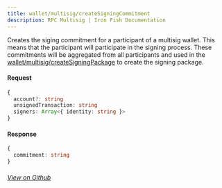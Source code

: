 ```yaml
---
title: wallet/multisig/createSigningCommitment
description: RPC Multisig | Iron Fish Documentation
---
```


Creates the siging commitment for a participant of a multisig wallet. This means that the participant will participate in the signing process. These commitments will be aggregated from all participants and used in the [wallet/multisig/createSigningPackage](developers/documentation/rpc/wallet/multisig/create_signing_package) to create the signing package. 

#### Request

```ts
{
  account?: string
  unsignedTransaction: string
  signers: Array<{ identity: string }>
}
```

#### Response

```ts
{
  commitment: string
}
```

###### [View on Github](https://github.com/iron-fish/ironfish/blob/master/ironfish/src/rpc/routes/wallet/multisig/createSigningCommitment.ts)
